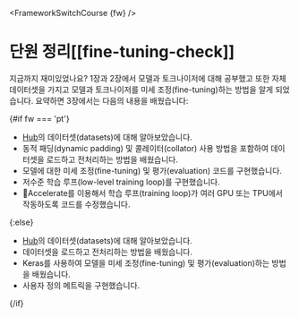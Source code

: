 <FrameworkSwitchCourse {fw} />

# 단원 정리[[fine-tuning-check]]

<CourseFloatingBanner
    chapter={3}
    classNames="absolute z-10 right-0 top-0"
/>

지금까지 재미있었나요? 1장과 2장에서 모델과 토크나이저에 대해 공부했고 또한 자체 데이터셋을 가지고 모델과 토크나이저를 미세 조정(fine-tuning)하는 방법을 알게 되었습니다. 요약하면 3장에서는 다음의 내용을 배웠습니다:

{#if fw === 'pt'}
* [Hub](https://huggingface.co/datasets)의 데이터셋(datasets)에 대해 알아보았습니다.
* 동적 패딩(dynamic padding) 및 콜레이터(collator) 사용 방법을 포함하여 데이터셋을 로드하고 전처리하는 방법을 배웠습니다.
* 모델에 대한 미세 조정(fine-tuning) 및 평가(evaluation) 코드를 구현했습니다.
* 저수준 학습 루프(low-level training loop)를 구현했습니다.
* 🤗Accelerate를 이용해서 학습 루프(training loop)가 여러 GPU 또는 TPU에서 작동하도록 코드를 수정했습니다.

{:else}
* [Hub](https://huggingface.co/datasets)의 데이터셋(datasets)에 대해 알아보았습니다.
* 데이터셋을 로드하고 전처리하는 방법을 배웠습니다.
* Keras를 사용하여 모델을 미세 조정(fine-tuning) 및 평가(evaluation)하는 방법을 배웠습니다.
* 사용자 정의 메트릭을 구현했습니다.

{/if}
